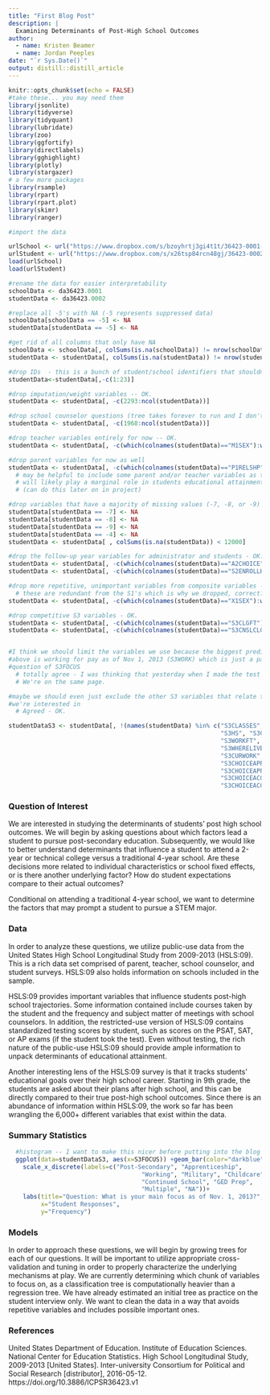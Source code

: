 ```yaml
---
title: "First Blog Post"
description: |
  Examining Determinants of Post-High School Outcomes
author:
  - name: Kristen Beamer
  - name: Jordan Peeples
date: "`r Sys.Date()`"
output: distill::distill_article
---
```


```r
knitr::opts_chunk$set(echo = FALSE)
#take these... you may need them
library(jsonlite)
library(tidyverse)
library(tidyquant)
library(lubridate)
library(zoo)
library(ggfortify)
library(directlabels)
library(gghighlight)
library(plotly)
library(stargazer)
# a few more packages 
library(rsample)
library(rpart)
library(rpart.plot)
library(skimr)
library(ranger)

#import the data

urlSchool <- url("https://www.dropbox.com/s/bzoyhrtj3gi4t1t/36423-0001-Data.rda?raw=1")
urlStudent <- url("https://www.dropbox.com/s/x26tsp84rcn48gj/36423-0002-Data.rda?raw=1")
load(urlSchool)
load(urlStudent)

#rename the data for easier interpretability 
schoolData <- da36423.0001
studentData <- da36423.0002

#replace all -5's with NA (-5 represents suppressed data)
schoolData[schoolData == -5] <- NA
studentData[studentData == -5] <- NA

#get rid of all columns that only have NA
schoolData <- schoolData[, colSums(is.na(schoolData)) != nrow(schoolData)]
studentData <- studentData[, colSums(is.na(studentData)) != nrow(studentData)]

#drop IDs  - this is a bunch of student/school identifiers that shouldn't be important to fit a tree on
studentData<-studentData[,-c(1:23)]

#drop imputation/weight variables -- OK. 
studentData <- studentData[, -c(2293:ncol(studentData))]

#drop school counselor questions (tree takes forever to run and I don't think these are important) -- agreed.
studentData <- studentData[, -c(1968:ncol(studentData))]

#drop teacher variables entirely for now -- OK.
studentData <- studentData[, -c(which(colnames(studentData)=="M1SEX"):which(colnames(studentData)=="N1TFAIL"))]

#drop parent variables for now as well
studentData <- studentData[, -c(which(colnames(studentData)=="P1RELSHP"):which(colnames(studentData)=="P2QHELP4"))]
  # may be helpful to include some parent and/or teacher variables as these 
  # will likely play a marginal role in students educational attainment
  # (can do this later on in project)

#drop variables that have a majority of missing values (-7, -8, or -9) - OK.
studentData[studentData == -7] <- NA
studentData[studentData == -8] <- NA
studentData[studentData == -9] <- NA
studentData[studentData == -4] <- NA
studentData <- studentData[ , colSums(is.na(studentData)) < 12000]

#drop the follow-up year variables for administrator and students - OK.
studentData <- studentData[, -c(which(colnames(studentData)=="A2CHOICE"):which(colnames(studentData)=="A2TCHSUBJ"))]
studentData <- studentData[, -c(which(colnames(studentData)=="S2ENROLLHS12"):which(colnames(studentData)=="S2HSJOBEVER"))]

#drop more repetitive, unimportant variables from composite variables - OK.
  # these are redundant from the S1's which is why we dropped, correct?
studentData <- studentData[, -c(which(colnames(studentData)=="X1SEX"):which(colnames(studentData)=="X3TOUTCOME"))]

#drop competitive S3 variables - OK.
studentData <- studentData[, -c(which(colnames(studentData)=="S3CLGFT"):which(colnames(studentData)=="S3CLGOTHAID"))]
studentData <- studentData[, -c(which(colnames(studentData)=="S3CNSLCLG"):which(colnames(studentData)=="S3FAMILY"))]


#I think we should limit the variables we use because the biggest predictor from 
#above is working for pay as of Nov 1, 2013 (S3WORK) which is just a part of the
#question of S3FOCUS 
  # totally agree - I was thinking that yesterday when I made the test tree. 
  # We're on the same page.

#maybe we should even just exclude the other S3 variables that relate to the one 
#we're interested in
  # Agreed - OK.

studentDataS3 <- studentData[, !(names(studentData) %in% c("S3CLASSES", "S3WORK", "S3FAMILY", 
                                                           "S3HS", "S3GEDCOURSE", "S3CLGFT", 
                                                           "S3WORKFT", "S3MILBRANCH", "S3HSCRED", "S3HSCREDTYPE",
                                                           "S3WHERELIVE", "S3CLGAPPNUM", "S3CLGAPPCNTRL1",
                                                           "S3CURWORK", "S3MILITARY", "S3PROGLEVEL", "S3CLGSEL",
                                                           "S3CHOICEAPP", "S3CHOICEAPPID", "S3CHOICEAPPLVL",
                                                           "S3CHOICEAPPSEL", "S3CHOICEACC", "S3CHOICEACCID",
                                                           "S3CHOICEACCCNTRL", "S3CHOICEACCLVL", "S3CHOICEACCSEL",
                                                           "S3CHOICEACCSTATE"))]

```
### Question of Interest

We are interested in studying the determinants of students' post high school outcomes. We will begin by asking questions about which factors lead a student to pursue post-secondary education. Subsequently, we would like to better understand determinants that influence a student to attend a 2-year or technical college versus a traditional 4-year school. Are these decisions more related to individual characteristics or school fixed effects, or is there another underlying factor? How do student expectations compare to their actual outcomes?

<!-- Another question of interest pertains to major choices for students that opt to pursue post-secondary education. -->
<!-- Line about why we are interested in STEM, what I was trying to say kept coming out awkward. -->


<!-- Should we include STEM? It seems like we have a lot to work with above already. -->
Conditional on attending a traditional 4-year school, we want to determine the factors that may prompt a student to pursue a STEM major.

### Data
In order to analyze these questions, we utilize public-use data from the United States High School Longitudinal Study from 2009-2013 (HSLS:09). This is a rich data set comprised of parent, teacher, school counselor, and student surveys. HSLS:09 also holds information on schools included in the sample.

HSLS:09 provides important variables that influence students post-high school trajectories. Some information contained include courses taken by the student and the frequency and subject matter of meetings with school counselors. In addition, the restricted-use version of HSLS:09 contains standardized testing scores by student, such as scores on the PSAT, SAT, or AP exams (if the student took the test). Even without testing, the rich nature of the public-use HSLS:09 should provide ample information to unpack determinants of educational attainment. 

Another interesting lens of the HSLS:09 survey is that it tracks students' educational goals over their high school career. Starting in 9th grade, the students are asked about their plans after high school, and this can be directly compared to their true post-high school outcomes. Since there is an abundance of information within HSLS:09, the work so far has been wrangling the 6,000+ different variables that exist within the data. 

### Summary Statistics

```r
  #histogram -- I want to make this nicer before putting into the blog post
  ggplot(data=studentDataS3, aes(x=S3FOCUS)) +geom_bar(color="darkblue", fill="lightblue") +
    scale_x_discrete(labels=c("Post-Secondary", "Apprenticeship", 
                                     "Working", "Military", "Childcare", 
                                     "Continued School", "GED Prep",
                                     "Multiple", "NA"))+
    labs(title="Question: What is your main focus as of Nov. 1, 2013?",
         x="Student Responses",
         y="Frequency")
```

### Models
In order to approach these questions, we will begin by growing trees for each of our questions. It will be important to utilize appropriate cross-validation and tuning in order to properly characterize the underlying mechanisms at play. We are currently determining which chunk of variables to focus on, as a classification tree is computationally heavier than a regression tree. We have already estimated an initial tree as practice on the student interview only. We want to clean the data in a way that avoids repetitive variables and includes possible important ones.

<!-- Will likely need to expand upon this, but I'm getting tired -->

<!-- ### Discussion
Interpret the trees? 
Predict with the trees? -->

### References

United States Department of Education. Institute of Education Sciences. National Center for Education Statistics. High School Longitudinal Study, 2009-2013 [United States]. Inter-university Consortium for Political and Social Research [distributor], 2016-05-12. https://doi.org/10.3886/ICPSR36423.v1








